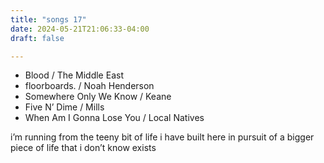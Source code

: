 ```yaml
---
title: "songs 17"
date: 2024-05-21T21:06:33-04:00
draft: false

---
```

- Blood / The Middle East
- floorboards. / Noah Henderson
- Somewhere Only We Know / Keane
- Five N' Dime / Mills
- When Am I Gonna Lose You / Local Natives

i'm running from the teeny bit of life i have built here in pursuit of a bigger piece of life that i don't know exists